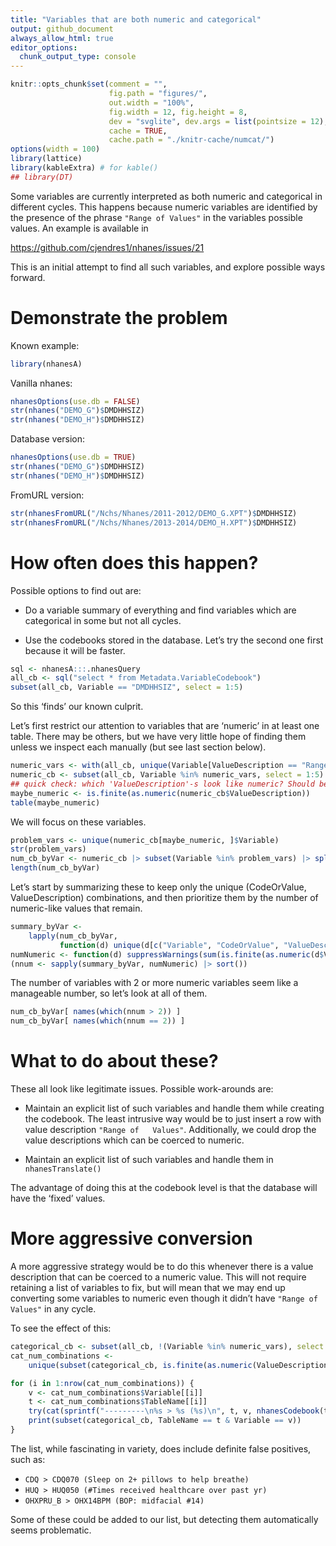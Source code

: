 ```yaml
---
title: "Variables that are both numeric and categorical"
output: github_document
always_allow_html: true
editor_options: 
  chunk_output_type: console
---
```


```r
knitr::opts_chunk$set(comment = "",
                      fig.path = "figures/",
                      out.width = "100%",
                      fig.width = 12, fig.height = 8,
                      dev = "svglite", dev.args = list(pointsize = 12),
                      cache = TRUE,
                      cache.path = "./knitr-cache/numcat/")
options(width = 100)
library(lattice)
library(kableExtra) # for kable()
## library(DT)
```


Some variables are currently interpreted as both numeric and
categorical in different cycles. This happens because numeric
variables are identified by the presence of the phrase `"Range of
Values"` in the variables possible values. An example is available in

<https://github.com/cjendres1/nhanes/issues/21>


This is an initial attempt to find all such variables, and explore
possible ways forward.


# Demonstrate the problem

Known example:

```r
library(nhanesA)
```

Vanilla nhanes:

```r
nhanesOptions(use.db = FALSE)
str(nhanes("DEMO_G")$DMDHHSIZ)
str(nhanes("DEMO_H")$DMDHHSIZ)
```

Database version:

```r
nhanesOptions(use.db = TRUE)
str(nhanes("DEMO_G")$DMDHHSIZ)
str(nhanes("DEMO_H")$DMDHHSIZ)
```

FromURL version:

```r
str(nhanesFromURL("/Nchs/Nhanes/2011-2012/DEMO_G.XPT")$DMDHHSIZ)
str(nhanesFromURL("/Nchs/Nhanes/2013-2014/DEMO_H.XPT")$DMDHHSIZ)
```

# How often does this happen?

Possible options to find out are: 

* Do a variable summary of everything and find variables which are
  categorical in some but not all cycles.

* Use the codebooks stored in the database. Let's try the second one
  first because it will be faster.


```r
sql <- nhanesA:::.nhanesQuery
all_cb <- sql("select * from Metadata.VariableCodebook")
subset(all_cb, Variable == "DMDHHSIZ", select = 1:5)
```

So this 'finds' our known culprit.

Let's first restrict our attention to variables that are 'numeric' in
at least one table. There may be others, but we have very little hope
of finding them unless we inspect each manually (but see last section below).

```r
numeric_vars <- with(all_cb, unique(Variable[ValueDescription == "Range of Values"]))
numeric_cb <- subset(all_cb, Variable %in% numeric_vars, select = 1:5)
## quick check: which 'ValueDescription'-s look like numeric? Should be very few
maybe_numeric <- is.finite(as.numeric(numeric_cb$ValueDescription))
table(maybe_numeric)
```

We will focus on these variables.

```r
problem_vars <- unique(numeric_cb[maybe_numeric, ]$Variable)
str(problem_vars)
num_cb_byVar <- numeric_cb |> subset(Variable %in% problem_vars) |> split(~ Variable)
length(num_cb_byVar)
```

Let's start by summarizing these to keep only the unique (CodeOrValue,
ValueDescription) combinations, and then prioritize them by the number
of numeric-like values that remain.

```r
summary_byVar <-
    lapply(num_cb_byVar,
           function(d) unique(d[c("Variable", "CodeOrValue", "ValueDescription")]))
numNumeric <- function(d) suppressWarnings(sum(is.finite(as.numeric(d$ValueDescription))))
(nnum <- sapply(summary_byVar, numNumeric) |> sort())
```

The number of variables with 2 or more numeric variables seem like a
manageable number, so let's look at all of them.

```r
num_cb_byVar[ names(which(nnum > 2)) ]
num_cb_byVar[ names(which(nnum == 2)) ]
```

# What to do about these?

These all look like legitimate issues. Possible work-arounds are:

* Maintain an explicit list of such variables and handle them while
  creating the codebook. The least intrusive way would be to just
  insert a row with value description `"Range of
  Values"`. Additionally, we could drop the value descriptions which
  can be coerced to numeric.

* Maintain an explicit list of such variables and handle them in
  `nhanesTranslate()`

The advantage of doing this at the codebook level is that the database
will have the 'fixed' values.


# More aggressive conversion

A more aggressive strategy would be to do this whenever there is a
value description that can be coerced to a numeric value. This will
not require retaining a list of variables to fix, but will mean that
we may end up converting some variables to numeric even though it
didn't have `"Range of Values"` in any cycle.

To see the effect of this:

```r
categorical_cb <- subset(all_cb, !(Variable %in% numeric_vars), select = 1:5)
cat_num_combinations <- 
    unique(subset(categorical_cb, is.finite(as.numeric(ValueDescription)), select = 1:2))

for (i in 1:nrow(cat_num_combinations)) {
    v <- cat_num_combinations$Variable[[i]]
    t <- cat_num_combinations$TableName[[i]]
    try(cat(sprintf("---------\n%s > %s (%s)\n", t, v, nhanesCodebook(t)[[v]]$`SAS Label:` )))
    print(subset(categorical_cb, TableName == t & Variable == v))
}
```

The list, while fascinating in variety, does include definite false
positives, such as:

* `CDQ > CDQ070 (Sleep on 2+ pillows to help breathe)`
* `HUQ > HUQ050 (#Times received healthcare over past yr)`
* `OHXPRU_B > OHX14BPM (BOP: midfacial #14)`

Some of these could be added to our list, but detecting them
automatically seems problematic.


